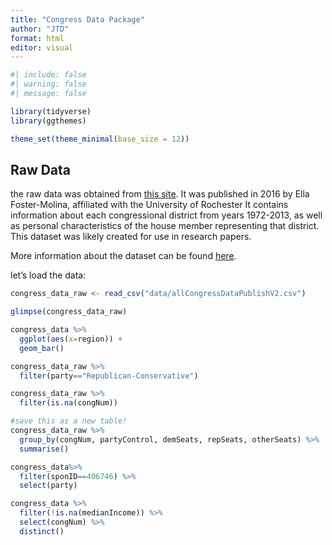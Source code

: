 ```yaml
---
title: "Congress Data Package"
author: "JTD"
format: html
editor: visual
---
```



```r
#| include: false
#| warning: false
#| message: false

library(tidyverse)
library(ggthemes)

theme_set(theme_minimal(base_size = 12))
```

## Raw Data

the raw data was obtained from 
[this site](https://congressdata.joshuamccrain.com/).
It was published in 2016 by Ella Foster-Molina, affiliated with the University of Rochester
It contains information about each congressional district from years 1972-2013, as well as personal characteristics of the house member representing that district.
This dataset was likely created for use in research papers.

More information about the dataset can be found [here](codebook.pdf).

let's load the data:
```r
congress_data_raw <- read_csv("data/allCongressDataPublishV2.csv")
```

```r
glimpse(congress_data_raw)
```

```r
congress_data %>%
  ggplot(aes(x=region)) +
  geom_bar()
```

```r
congress_data_raw %>%
  filter(party=="Republican-Conservative")
```
```r
congress_data_raw %>%
  filter(is.na(congNum))
```

```r
#save this as a new table!
congress_data_raw %>%
  group_by(congNum, partyControl, demSeats, repSeats, otherSeats) %>%
  summarise()
```
```r
congress_data%>%
  filter(sponID==406746) %>%
  select(party)

```

```r
congress_data %>%
  filter(!is.na(medianIncome)) %>%
  select(congNum) %>%
  distinct()
```



